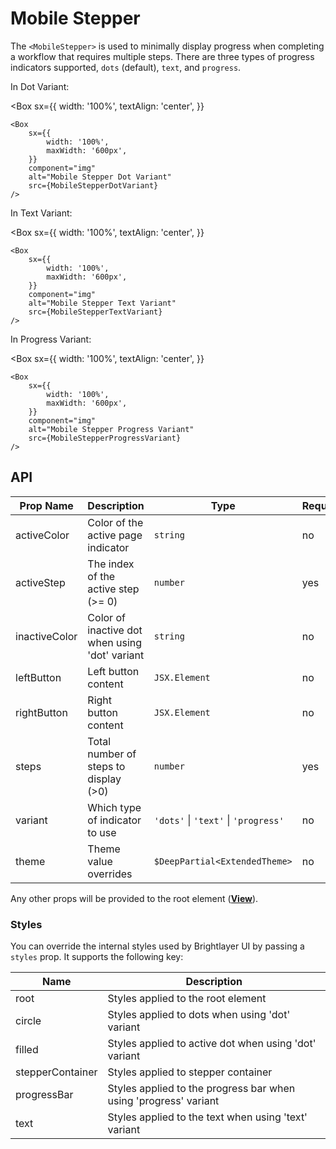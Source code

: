 
# Mobile Stepper

The `<MobileStepper>` is used to minimally display progress when completing a workflow that requires multiple steps. There are three types of progress indicators supported, `dots` (default), `text`, and `progress`.

In Dot Variant:

<Box
    sx={{
        width: '100%',
        textAlign: 'center',
    }}
>
    <Box
        sx={{
            width: '100%',
            maxWidth: '600px',
        }}
        component="img"
        alt="Mobile Stepper Dot Variant"
        src={MobileStepperDotVariant}
    />
</Box>

In Text Variant:

<Box
    sx={{
        width: '100%',
        textAlign: 'center',
    }}
>
    <Box
        sx={{
            width: '100%',
            maxWidth: '600px',
        }}
        component="img"
        alt="Mobile Stepper Text Variant"
        src={MobileStepperTextVariant}
    />
</Box>

In Progress Variant:

<Box
    sx={{
        width: '100%',
        textAlign: 'center',
    }}
>
    <Box
        sx={{
            width: '100%',
            maxWidth: '600px',
        }}
        component="img"
        alt="Mobile Stepper Progress Variant"
        src={MobileStepperProgressVariant}
    />
</Box>

## API

<Box>

| Prop Name     | Description                                    | Type                                 | Required | Default                 |
| ------------- | ---------------------------------------------- | ------------------------------------ | -------- | ----------------------- |
| activeColor   | Color of the active page indicator             | `string`                             | no       | `theme.colors.primary`  |
| activeStep    | The index of the active step (>= 0)            | `number`                             | yes      |                         |
| inactiveColor | Color of inactive dot when using 'dot' variant | `string`                             | no       | `theme.colors.disabled` |
| leftButton    | Left button content                            | `JSX.Element`                        | no       |                         |
| rightButton   | Right button content                           | `JSX.Element`                        | no       |                         |
| steps         | Total number of steps to display (>0)          | `number`                             | yes      |                         |
| variant       | Which type of indicator to use                 | `'dots'` \| `'text'` \| `'progress'` | no       | `dots`                  |
| theme         | Theme value overrides                          | `$DeepPartial<ExtendedTheme>`        | no       |                         |

</Box>

Any other props will be provided to the root element ([**View**](https://reactnative.dev/docs/view)).

### Styles

You can override the internal styles used by Brightlayer UI by passing a `styles` prop. It supports the following key:

| Name             | Description                                                      |
| ---------------- | ---------------------------------------------------------------- |
| root             | Styles applied to the root element                               |
| circle           | Styles applied to dots when using 'dot' variant                  |
| filled           | Styles applied to active dot when using 'dot' variant            |
| stepperContainer | Styles applied to stepper container                              |
| progressBar      | Styles applied to the progress bar when using 'progress' variant |
| text             | Styles applied to the text when using 'text' variant             |
